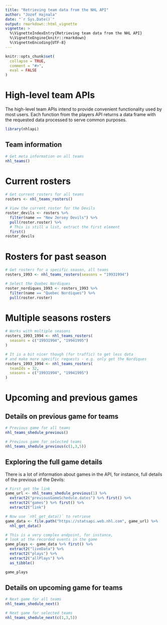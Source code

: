 ```yaml
---
title: "Retrieving team data from the NHL API"
author: "Jozef Hajnala"
date: "`r Sys.Date()`"
output: rmarkdown::html_vignette
vignette: >
  %\VignetteIndexEntry{Retrieving team data from the NHL API}
  %\VignetteEngine{knitr::rmarkdown}
  %\VignetteEncoding{UTF-8}
---
```


```r
knitr::opts_chunk$set(
  collapse = TRUE,
  comment = "#>",
  eval = FALSE
)
```

# High-level team APIs

The high-level team APIs intend to provide convenient functionality used by most users. Each function from the players API returns a data frame with the requested data processed to serve common purposes.

```r
library(nhlapi)
```

## Team information

```r
# Get meta information on all teams
nhl_teams()
```

# Current rosters

```r
# Get current rosters for all teams
rosters <- nhl_teams_rosters()

# View the current roster for the Devils
roster_devils <- rosters %>% 
  filter(name == "New Jersey Devils") %>% 
  pull(roster.roster) %>% 
  # This is still a list, extract the first element 
  first()
roster_devils
```

# Rosters for past season

```r
# Get rosters for a specific season, all teams
rosters_1993 <- nhl_teams_rosters(seasons = "19931994") 

# Select the Quebec Nordiques
roster_nordiques_1993 <- rosters_1993 %>% 
  filter(name == "Quebec Nordiques") %>% 
  pull(roster.roster)
```

# Multiple seasons rosters

```r
# Works with multiple seasons
rosters_1993_1994 <- nhl_teams_rosters(
  seasons = c("19931994", "19941995")
)

# It is a bit nicer though (for traffic) to get less data
# and make more specific requests - e.g. only get the Nordiques
rosters_1993_1994 <- nhl_teams_rosters(
  teamIds = 32,
  seasons = c("19931994", "19941995")
)
```

# Upcoming and previous games

## Details on previous game for teams

```r
# Previous game for all teams
nhl_teams_shedule_previous()

# Previous game for selected teams
nhl_teams_shedule_previous(c(1,3,5))
```

## Exploring the full game details

There is a lot of information about games in the API, for instance, full details of the previous of the Devils:

```r
# First get the link
game_url <- nhl_teams_shedule_previous(1) %>% 
  extract2("previousGameSchedule.dates") %>% first() %>% 
  extract2("games") %>% first() %>% 
  extract2("link")

# Now use `nhl_get_data()` to retrieve
game_data <- file.path("https://statsapi.web.nhl.com", game_url) %>%
  nhl_get_data()

# This is a very complex endpoint, for instance,
# look at the recorded events in the game
game_plays <- game_data %>% first() %>%
  extract2("liveData") %>%
  extract2("plays") %>%
  extract2("allPlays") %>%
  as_tibble()

game_plays
```


## Details on upcoming game for teams

```r
# Next game for all teams
nhl_teams_shedule_next()

# Next game for selected teams
nhl_teams_shedule_next(c(1,3,5))
```
